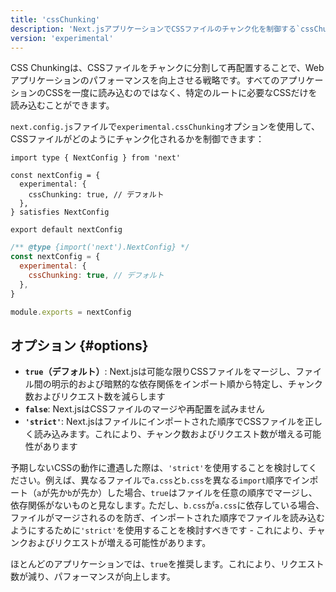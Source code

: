 ```yaml
---
title: 'cssChunking'
description: 'Next.jsアプリケーションでCSSファイルのチャンク化を制御する`cssChunking`オプションを使用します。'
version: 'experimental'
---
```


CSS Chunkingは、CSSファイルをチャンクに分割して再配置することで、Webアプリケーションのパフォーマンスを向上させる戦略です。すべてのアプリケーションのCSSを一度に読み込むのではなく、特定のルートに必要なCSSだけを読み込むことができます。

`next.config.js`ファイルで`experimental.cssChunking`オプションを使用して、CSSファイルがどのようにチャンク化されるかを制御できます：

<Tabs>
<TabItem value="tsx" label="TypeScript">

```tsx title="next.config.ts" switcher
import type { NextConfig } from 'next'

const nextConfig = {
  experimental: {
    cssChunking: true, // デフォルト
  },
} satisfies NextConfig

export default nextConfig
```

</TabItem>
<TabItem value="js" label="JavaScript">

```js title="next.config.js" switcher
/** @type {import('next').NextConfig} */
const nextConfig = {
  experimental: {
    cssChunking: true, // デフォルト
  },
}

module.exports = nextConfig
```

</TabItem>
</Tabs>

## オプション {#options}

- **`true`（デフォルト）**: Next.jsは可能な限りCSSファイルをマージし、ファイル間の明示的および暗黙的な依存関係をインポート順から特定し、チャンク数およびリクエスト数を減らします
- **`false`**: Next.jsはCSSファイルのマージや再配置を試みません
- **`'strict'`**: Next.jsはファイルにインポートされた順序でCSSファイルを正しく読み込みます。これにより、チャンク数およびリクエスト数が増える可能性があります

予期しないCSSの動作に遭遇した際は、`'strict'`を使用することを検討してください。例えば、異なるファイルで`a.css`と`b.css`を異なる`import`順序でインポート（`a`が先か`b`が先か）した場合、`true`はファイルを任意の順序でマージし、依存関係がないものと見なします｡ ただし、`b.css`が`a.css`に依存している場合、ファイルがマージされるのを防ぎ、インポートされた順序でファイルを読み込むようにするために`'strict'`を使用することを検討すべきです - これにより、チャンクおよびリクエストが増える可能性があります。

ほとんどのアプリケーションでは、`true`を推奨します。これにより、リクエスト数が減り、パフォーマンスが向上します。

